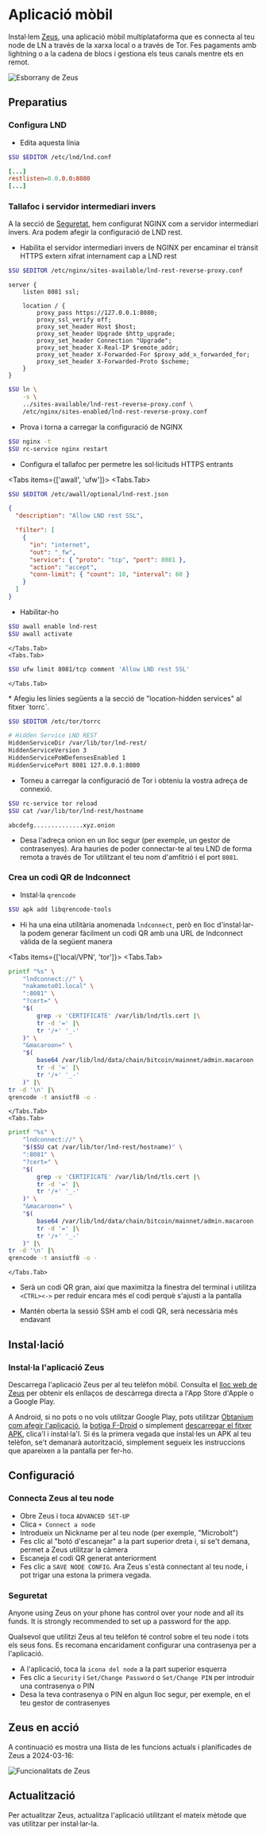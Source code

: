
# Aplicació mòbil

Instal·lem [Zeus](https://zeusln.app), una aplicació mòbil multiplataforma que
es connecta al teu node de LN a través de la xarxa local o a través de Tor. Fes
pagaments amb lightning o a la cadena de blocs i gestiona els teus canals mentre
ets en remot.

![Esborrany de Zeus](/img/lightning/mobileapp/zeus.webp)

## Preparatius

### Configura LND

* Edita aquesta línia

```sh copy
$SU $EDITOR /etc/lnd/lnd.conf
```

```conf filename="/etc/lnd/lnd.conf" {2}
[...]
restlisten=0.0.0.0:8080
[...]
```

### Tallafoc i servidor intermediari invers

A la secció de [Seguretat](/system/security#nginx), hem configurat NGINX com a
servidor intermediari invers. Ara podem afegir la configuració de LND rest.

* Habilita el servidor intermediari invers de NGINX per encaminar el trànsit
HTTPS extern xifrat internament cap a LND rest

```sh copy
$SU $EDITOR /etc/nginx/sites-available/lnd-rest-reverse-proxy.conf
```

```nginx copy filename="/etc/nginx/sites-available/lnd-rest-reverse-proxy.conf" showLineNumbers
server {
    listen 8081 ssl;

    location / {
        proxy_pass https://127.0.0.1:8080;
        proxy_ssl_verify off;
        proxy_set_header Host $host;
        proxy_set_header Upgrade $http_upgrade;
        proxy_set_header Connection "Upgrade";
        proxy_set_header X-Real-IP $remote_addr;
        proxy_set_header X-Forwarded-For $proxy_add_x_forwarded_for;
        proxy_set_header X-Forwarded-Proto $scheme;
    }
}
```

```sh copy
$SU ln \
    -s \
    ../sites-available/lnd-rest-reverse-proxy.conf \
    /etc/nginx/sites-enabled/lnd-rest-reverse-proxy.conf
```

* Prova i torna a carregar la configuració de NGINX

```sh copy
$SU nginx -t
$SU rc-service nginx restart

```

* Configura el tallafoc per permetre les sol·licituds HTTPS entrants

<Tabs items={['awall', 'ufw']}>
    <Tabs.Tab>
```sh copy
$SU $EDITOR /etc/awall/optional/lnd-rest.json
```

```json copy filename="/etc/awall/optional/lnd-rest.json"
{
  "description": "Allow LND rest SSL",

  "filter": [
    {
      "in": "internet",
      "out": "_fw",
      "service": { "proto": "tcp", "port": 8081 },
      "action": "accept",
      "conn-limit": { "count": 10, "interval": 60 }
    }
  ]
}
```

* Habilitar-ho

```sh copy
$SU awall enable lnd-rest
$SU awall activate
```
    </Tabs.Tab>
    <Tabs.Tab>
```sh copy
$SU ufw limit 8081/tcp comment 'Allow LND rest SSL'
```
    </Tabs.Tab>
</Tabs>

<FAQBox title="Accés remot per Tor">
* Afegiu les línies següents a la secció de "location-hidden services" al fitxer
`torrc`.

```sh copy
$SU $EDITOR /etc/tor/torrc
```

```sh copy filename="/etc/tor/torrc"
# Hidden Service LND REST
HiddenServiceDir /var/lib/tor/lnd-rest/
HiddenServiceVersion 3
HiddenServicePoWDefensesEnabled 1
HiddenServicePort 8081 127.0.0.1:8080
```

* Torneu a carregar la configuració de Tor i obteniu la vostra adreça de
connexió.

```sh copy
$SU rc-service tor reload
$SU cat /var/lib/tor/lnd-rest/hostname
```

```output filename="output"
abcdefg..............xyz.onion
```

* Desa l'adreça onion en un lloc segur (per exemple, un gestor de contrasenyes).
Ara hauries de poder connectar-te al teu LND de forma remota a través de Tor
utilitzant el teu nom d'amfitrió i el port `8081`.
</FAQBox>

### Crea un codi QR de lndconnect

* Instal·la `qrencode`

```sh copy
$SU apk add libqrencode-tools
```

* Hi ha una eina utilitària anomenada `lndconnect`, però en lloc d'instal·lar-la
podem generar fàcilment un codi QR amb una URL de lndconnect vàlida de la
següent manera

<Tabs items={['local/VPN', 'tor']}>
    <Tabs.Tab>
```sh copy
printf "%s" \
    "lndconnect://" \
    "nakamoto01.local" \
    ":8081" \
    "?cert=" \
    "$(
        grep -v 'CERTIFICATE' /var/lib/lnd/tls.cert |\
        tr -d '=' |\
        tr '/+' '_-'
    )" \
    "&macaroon=" \
    "$(
        base64 /var/lib/lnd/data/chain/bitcoin/mainnet/admin.macaroon |\
        tr -d '=' |\
        tr '/+' '_-'
    )" |\
tr -d '\n' |\
qrencode -t ansiutf8 -o -
```
    </Tabs.Tab>
    <Tabs.Tab>
```sh copy
printf "%s" \
    "lndconnect://" \
    "$($SU cat /var/lib/tor/lnd-rest/hostname)" \
    ":8081" \
    "?cert=" \
    "$(
        grep -v 'CERTIFICATE' /var/lib/lnd/tls.cert |\
        tr -d '=' |\
        tr '/+' '_-'
    )" \
    "&macaroon=" \
    "$(
        base64 /var/lib/lnd/data/chain/bitcoin/mainnet/admin.macaroon |\
        tr -d '=' |\
        tr '/+' '_-'
    )" |\
tr -d '\n' |\
qrencode -t ansiutf8 -o -
```
    </Tabs.Tab>
</Tabs>

* Serà un codi QR gran, així que maximitza la finestra del terminal i utilitza
`<CTRL><->` per reduir encara més el codi perquè s'ajusti a la pantalla

* Mantén oberta la sessió SSH amb el codi QR, serà necessària més endavant

## Instal·lació

### Instal·la l'aplicació Zeus

Descarrega l'aplicació Zeus per al teu telèfon mòbil. Consulta el [lloc web de
Zeus](https://zeusln.app) per obtenir els enllaços de descàrrega directa a l'App
Store d'Apple o a Google Play.

A Android, si no pots o no vols utilitzar Google Play, pots utilitzar
[Obtanium](https://github.com/ImranR98/Obtainium) [com afegir
l'aplicació](https://github.com/ImranR98/Obtainium/wiki#add-app-page), la
[botiga F-Droid](https://f-droid.org/en/packages/app.zeusln.zeus) o simplement
[descarregar el fitxer APK](https://zeusln.app), clica'l i instal·la'l. Si és la
primera vegada que instal·les un APK al teu telèfon, se't demanarà autorització,
simplement segueix les instruccions que apareixen a la pantalla per fer-ho.

## Configuració

### Connecta Zeus al teu node

* Obre Zeus i toca `ADVANCED SET-UP`
* Clica `+ Connect a node`
* Introdueix un Nickname per al teu node (per exemple, "Microbolt")
* Fes clic al "botó d'escanejar" a la part superior dreta i, si se't demana,
permet a Zeus utilitzar la càmera
* Escaneja el codi QR generat anteriorment
* Fes clic a `SAVE NODE CONFIG`. Ara Zeus s'està connectant al teu node, i pot
trigar una estona la primera vegada.

### Seguretat

Anyone using Zeus on your phone has control over your node and all its funds. It
is strongly recommended to set up a password for the app.

Qualsevol que utilitzi Zeus al teu telèfon té control sobre el teu node i tots
els seus fons. Es recomana encaridament configurar una contrasenya per a
l'aplicació.

* A l'aplicació, toca la `icona del node` a la part superior esquerra
* Fes clic a `Security` i `Set/Change Password` o `Set/Change PIN` per introduir
una contrasenya o PIN
* Desa la teva contrasenya o PIN en algun lloc segur, per exemple, en el teu
gestor de contrasenyes

## Zeus en acció

A continuació es mostra una llista de les funcions actuals i planificades de
Zeus a 2024-03-16:

![Funcionalitats de Zeus](/img/lightning/mobileapp/zeus-features.webp)

## Actualització

Per actualitzar Zeus, actualitza l'aplicació utilitzant el mateix mètode que vas
utilitzar per instal·lar-la.